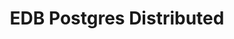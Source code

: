 ---
title: "EDB Postgres Distributed"
navigation:
- overview
- "#Planning"
- architectures
- "#Installing"
- deployments
- compatibility_matrix
---